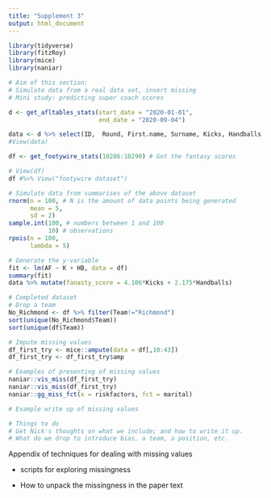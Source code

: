 ```yaml
---
title: "Supplement 3"
output: html_document
---
```





```r
library(tidyverse)
library(fitzRoy)
library(mice)
library(naniar)
```


```r
# Aim of this section:
# Simulate data from a real data set, insert missing
# Mini study: predicting super coach scores

d <- get_afltables_stats(start_date = "2020-01-01", 
                         end_date = "2020-09-04")

data <- d %>% select(ID,  Round, First.name, Surname, Kicks, Handballs, Marks, Hit.Outs, Contested.Possessions, Uncontested.Possessions)
#View(data)

df <- get_footywire_stats(10286:10290) # Get the fantasy scores

# View(df)
df #%>% View("footywire dataset")
```


```r
# Simulate data from summarises of the above dataset
rnorm(n = 100, # N is the amount of data points being generated
      mean = 5,
      sd = 2)
sample.int(100, # numbers between 1 and 100
           10) # observations
rpois(n = 100,
      lambda = 5)
```


```r
# Generate the y-variable
fit <- lm(AF ~ K + HB, data = df)
summary(fit)
data %>% mutate(fanasty_score = 4.106*Kicks + 2.175*Handballs)
```


```r
# Completed dataset
# Drop a team
No_Richmond <- df %>% filter(Team!="Richmond")
sort(unique(No_Richmond$Team))
sort(unique(df$Team))
```


```r
# Impute missing values
df_first_try <- mice::ampute(data = df[,10:43])
df_first_try <- df_first_try$amp
```


```r
# Examples of presenting of missing values
naniar::vis_miss(df_first_try)
naniar::vis_miss(df_first_try)
naniar::gg_miss_fct(x = riskfactors, fct = marital)

# Example write up of missing values

# Things to do
# Get Nick's thoughts on what we include; and how to write it up.
# What do we drop to introduce bias, a team, a position, etc.


```


Appendix of techniques for dealing with missing values

-   scripts for exploring missingness

-   How to unpack the missingness in the paper text

```{=html}
<!-- -->
```

